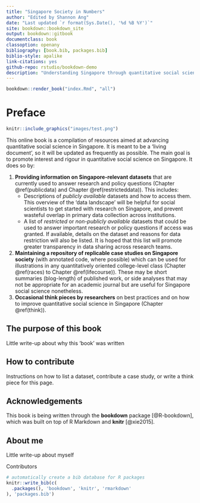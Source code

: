 ```yaml
--- 
title: "Singapore Society in Numbers"
author: "Edited by Shannon Ang"
date: "Last updated `r format(Sys.Date(), '%d %B %Y')`"
site: bookdown::bookdown_site
output: bookdown::gitbook
documentclass: book
classoption: openany
bibliography: [book.bib, packages.bib]
biblio-style: apalike
link-citations: yes
github-repo: rstudio/bookdown-demo
description: "Understanding Singapore through quantitative social science"
---
```


```r
bookdown::render_book("index.Rmd", "all")
```

# Preface {-}
```r
knitr::include_graphics("images/test.png")
```

This online book is a compilation of resources aimed at advancing quantitative social science in Singapore. It is meant to be a 'living document', so it will be updated as frequently as possible. The main goal is to promote interest and rigour in quantitative social science on Singapore. It does so by: 

1. **Providing information on Singapore-relevant datasets** that are currently used to answer research and policy questions (Chapter \@ref(publicdata) and Chapter \@ref(restricteddata)). This includes: 
    + Descriptions of *publicly available* datasets and how to access them. This overview of the 'data landscape' will be helpful for social scientists to get started with research on Singapore, and prevent wasteful overlap in primary data collection across institutions.
    + A list of *restricted* or *non-publicly available* datasets that could be used to answer important research or policy questions if access was granted. If available, details on the dataset and reasons for data restriction will also be listed. It is hoped that this list will promote greater transparency in data sharing across research teams. 
    
2. **Maintaining a repository of replicable case studies on Singapore society** (with annotated code, where possible) which can be used for illustrations in any quantitatively oriented college-level class (Chapter \@ref(races) to Chapter \@ref(lifecourse)). These may be short summaries (blog-length) of published work, or side analyses that may not be appropriate for an academic journal but are useful for Singapore social science nonetheless.
3. **Occasional think pieces by researchers** on best practices and on how to improve quantitative social science in Singapore (Chapter \@ref(think)).

## The purpose of this book {-}

Little write-up about why this 'book' was written

## How to contribute {-}

Instructions on how to list a dataset, contribute a case study, or write a think piece for this page.

## Acknowledgements {-}

This book is being written through the **bookdown** package [@R-bookdown], which was built on top of R Markdown and **knitr** [@xie2015].

## About me {-}

Little write-up about myself

Contributors

```r
# automatically create a bib database for R packages
knitr::write_bib(c(
  .packages(), 'bookdown', 'knitr', 'rmarkdown'
), 'packages.bib')
```

